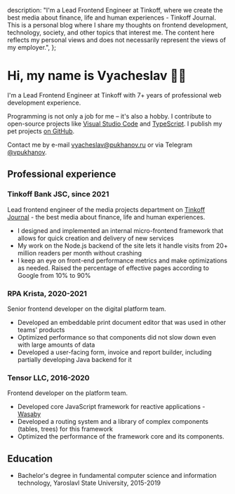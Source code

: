   description:
    "I'm a Lead Frontend Engineer at Tinkoff, where we create the best media about finance, life and human experiences - Tinkoff Journal. This is a personal blog where I share my thoughts on frontend development, technology, society, and other topics that interest me. The content here reflects my personal views and does not necessarily represent the views of my employer.",
};

# Hi, my name is&nbsp;Vyacheslav&nbsp;👋🏻

I'm a Lead Frontend Engineer at Tinkoff with 7+ years of professional web development experience.

Programming is not only a job for me – it's also a hobby. I contribute to open-source projects like [Visual Studio Code](https://github.com/microsoft/vscode/pulls?q=is%3Apr+author%3Avpukhanov) and [TypeScript](https://github.com/microsoft/TypeScript/pulls?q=is%3Apr+author%3Avpukhanov). I publish my pet projects [on GitHub](https://github.com/vpukhanov).

Contact me by e-mail [vyacheslav@pukhanov.ru](mailto:vyacheslav@pukhanov.ru) or via Telegram [@vpukhanov](https://t.me/vpukhanov).

## Professional experience

### Tinkoff Bank JSC, since 2021

Lead frontend engineer of the media projects department on [Tinkoff Journal](https://journal.tinkoff.ru/) - the best media about finance, life and human experiences.

- I designed and implemented an internal micro-frontend framework that allows for quick creation and delivery of new services
- My work on the Node.js backend of the site lets it handle visits from 20+ million readers per month without crashing
- I keep an eye on front-end performance metrics and make optimizations as needed. Raised the percentage of effective pages according to Google from 10% to 90%

### RPA Krista, 2020-2021

Senior frontend developer on the digital platform team.

- Developed an embeddable print document editor that was used in other teams' products
- Optimized performance so that components did not slow down even with large amounts of data
- Developed a user-facing form, invoice and report builder, including partially developing Java backend for it

### Tensor LLC, 2016-2020

Frontend developer on the platform team.

- Developed core JavaScript framework for reactive applications - [Wasaby](https://wasaby.dev/)
- Developed a routing system and a library of complex components (tables, trees) for this framework
- Optimized the performance of the framework core and its components.

## Education

- Bachelor's degree in fundamental computer science and information technology, Yaroslavl State University, 2015-2019
